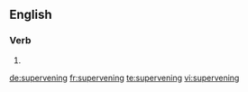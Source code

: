 
==English==

===Verb===
{{head|en|present participle}}

# {{present participle of|supervene|lang=en|nocat=1}}

[[de:supervening]]
[[fr:supervening]]
[[te:supervening]]
[[vi:supervening]]
